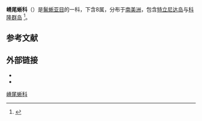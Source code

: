 {{Automatic taxobox
| taxon = Tropiduridae
| authority = [[托馬斯·貝爾_(動物學家)|Bell]], 1843
| image = Tropidurus catalanensis-basking.jpg
| image_caption = ''Tropidurus catalanensis''
}}

'''嵴尾蜥科'''（{{lang-en|Tropiduridae}}）是[[鬣蜥亚目|鬣蜥亚目]]的一科，下含8属，分布于[[南美洲|南美洲]]，包含[[特立尼达岛|特立尼达岛]]与[[科隆群岛|科隆群岛]]
<ref name=EoR>{{cite book|editor=Cogger, H.G.|editor2=Zweifel, R.G.|author= Bauer, Aaron M.|author-link=:fr:Aaron Matthew Bauer|year=1998|title=Encyclopedia of Reptiles and Amphibians|url=https://archive.org/details/encyclopediaofre0000unse_h2i0|publisher=Academic Press|location=San Diego|pages=[https://archive.org/details/encyclopediaofre0000unse_h2i0/page/145 145]|isbn=978-0-12-178560-4}}</ref>。

==参考文献==
{{Reflist}}

==外部链接==
*{{Wikispecies-inline}}
*{{Commonscat-inline}}
{{有鱗目}}
{{Taxonbar|from=Q131973}}

[[Category:嵴尾蜥科|]]

{{lizard-stub}}